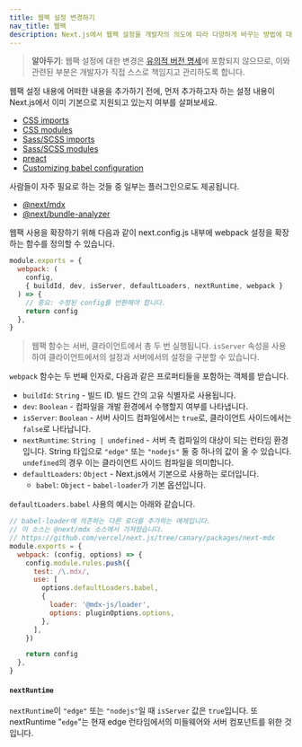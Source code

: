 ```yaml
---
title: 웹팩 설정 변경하기
nav_title: 웹팩
description: Next.js에서 웹팩 설정을 개발자의 의도에 따라 다양하게 바꾸는 방법에 대해 알아봅니다.
---
```


> **알아두기**: 웹팩 설정에 대한 변경은 [유의적 버전 명세](https://semver.org/lang/ko/)에 포함되지 않으므로, 이와 관련된 부분은 개발자가 직접 스스로 책임지고 관리하도록 합니다.

웹팩 설정 내용에 어떠한 내용을 추가하기 전에, 먼저 추가하고자 하는 설정 내용이 Next.js에서 이미 기본으로 지원되고 있는지 여부를 살펴보세요.

- [CSS imports](/docs/pages/building-your-application/styling)
- [CSS modules](/docs/pages/building-your-application/styling/css-modules)
- [Sass/SCSS imports](/docs/pages/building-your-application/styling/sass)
- [Sass/SCSS modules](/docs/pages/building-your-application/styling/sass)
- [preact](https://github.com/vercel/next.js/tree/canary/examples/using-preact)
- [Customizing babel configuration](/docs/pages/building-your-application/configuring/babel)

사람들이 자주 필요로 하는 것들 중 일부는 플러그인으로도 제공됩니다.

- [@next/mdx](https://github.com/vercel/next.js/tree/canary/packages/next-mdx)
- [@next/bundle-analyzer](https://github.com/vercel/next.js/tree/canary/packages/next-bundle-analyzer)

웹팩 사용을 확장하기 위해 다음과 같이 next.config.js 내부에 webpack 설정을 확장하는 함수를 정의할 수 있습니다.

```js filename="next.config.js"
module.exports = {
  webpack: (
    config,
    { buildId, dev, isServer, defaultLoaders, nextRuntime, webpack }
  ) => {
    // 중요: 수정된 config를 반환해야 합니다.
    return config
  },
}
```

> 웹팩 함수는 서버, 클라이언트에서 총 두 번 실행됩니다. `isServer` 속성을 사용하여 클라이언트에서의 설정과 서버에서의 설정을 구분할 수 있습니다.

`webpack` 함수는 두 번째 인자로, 다음과 같은 프로퍼티들을 포함하는 객체를 받습니다.

- `buildId`: `String` - 빌드 ID. 빌드 간의 고유 식별자로 사용됩니다.
- `dev`: `Boolean` - 컴파일을 개발 환경에서 수행할지 여부를 나타냅니다.
- `isServer`: `Boolean` - 서버 사이드 컴파일에서는 `true`로, 클라이언트 사이드에서는 `false`로 나타납니다.
- `nextRuntime`: `String | undefined` - 서버 측 컴파일의 대상이 되는 런타임 환경입니다. String 타입으로 `"edge"` 또는 `"nodejs"` 둘 중 하나의 값이 올 수 있습니다. `undefined`의 경우 이는 클라이언트 사이드 컴파일을 의미합니다.
- `defaultLoaders`: `Object` - Next.js에서 기본으로 사용하는 로더입니다.
  - `babel`: `Object` - `babel-loader`가 기본 옵션입니다.

`defaultLoaders.babel` 사용의 예시는 아래와 같습니다.

```js
// babel-loader에 의존하는 다른 로더를 추가하는 예제입니다.
// 이 소스는 @next/mdx 소스에서 가져왔습니다.
// https://github.com/vercel/next.js/tree/canary/packages/next-mdx
module.exports = {
  webpack: (config, options) => {
    config.module.rules.push({
      test: /\.mdx/,
      use: [
        options.defaultLoaders.babel,
        {
          loader: '@mdx-js/loader',
          options: pluginOptions.options,
        },
      ],
    })

    return config
  },
}
```

#### `nextRuntime`

`nextRuntime`이 `"edge"` 또는 `"nodejs"`일 때 `isServer` 값은 `true`입니다. 또 nextRuntime "`edge`"는 현재 edge 런타임에서의 미들웨어와 서버 컴포넌트를 위한 것입니다.
